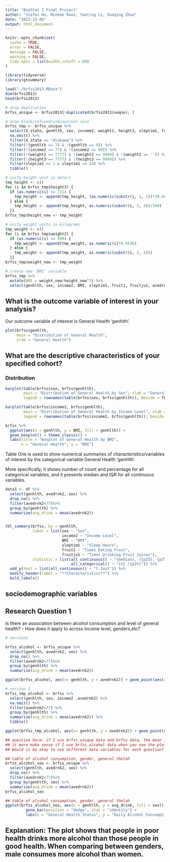 ```yaml
---
title: "BioStat I Final Project"
author: "Jiefei Hu, Minhee Kwon, Yaoting Li, Xueqing Zhou"
date: "2022-12-06"
output: html_document
---
```


```r
knitr::opts_chunk$set(
  cache = TRUE,
  error = FALSE,
  message = FALSE,
  warning = FALSE,
  tidy.opts = list(width.cutoff = 60)
)
```

```r
library(tidyverse)
library(gtsummary)
```

```r
load("./brfss2013.RData")
dim(brfss2013)
head(brfss2013)
```

```r
# drop duplication
brfss_unique <- brfss2013[!duplicated(brfss2013$seqno), ]

# drop blank/refused/unknown/not sure
brfss_tmp <- brfss_unique %>%
  select(X_state, genhlth, sex, income2, weight2, height3, sleptim1, fruit1, fruitju1, avedrnk2) %>%
  na.omit() %>%
  filter(X_state == "Alabama") %>%
  filter(!(genhlth == 7) & !(genhlth == 9)) %>%
  filter(!(income2 == 77) & !(income2 == 99)) %>%
  filter(!(weight2 == 7777) & !(weight2 == 9999) & !(weight2 == '')) %>%
  filter(!(height3 == 7777) & !(height3 == 9999)) %>%
  filter(sleptim1 >= 1 & sleptim1 <= 24) %>%
  tibble()

# unify height unit in meters
tmp_height <- c()
for (i in brfss_tmp$height3) {
  if (as.numeric(i) <= 711) {
    tmp_height <- append(tmp_height, (as.numeric(substr(i, 1, 1))*30.48 + as.numeric(substr(i, 2, 3))*2.54)/100)
  } else {
    tmp_height <- append(tmp_height, as.numeric(substr(i, 2, 4))/100)
  }}
brfss_tmp$height_new <- tmp_height

# unify weight units in kilograms
tmp_weight <- c()
for (i in brfss_tmp$weight2) {
  if (as.numeric(i) <= 999) {
    tmp_weight <- append(tmp_weight, as.numeric(i)*0.4536)
  } else {
    tmp_weight <- append(tmp_weight, as.numeric(substr(i, 2, 4)))
  }}
brfss_tmp$weight_new <- tmp_weight

# create new 'BMI' variable
brfss_tmp %>% 
  mutate(BMI = weight_new/height_new^2) %>%
  select(genhlth, sex, income2, BMI, sleptim1, fruit1, fruitju1, avedrnk2) -> brfss
```

## What is the outcome variable of interest in your analysis? 

Our outcome variable of interest is General Health 'genhlth'.

```r
plot(brfss$genhlth,
     main = "Distribution of General Health",
     xlab = "General Health")
```

##	What are the descriptive characteristics of your specified cohort?

### Distribution

```r
barplot(table(brfss$sex, brfss$genhlth),
        main = "Distribution of General Health by Sex", xlab = "General Health",
        legend = rownames(table(brfss$sex, brfss$genhlth)), beside = TRUE)
```
```r
barplot(table(brfss$income2, brfss$genhlth),
        main = "Distribution of General Health by Income Level", xlab = "General Health",
        legend = rownames(table(brfss$income2, brfss$genhlth)), beside = TRUE)
```

```r
brfss %>%
  ggplot(aes(x = genhlth, y = BMI, fill = genhlth)) +
  geom_boxplot() + theme_classic() +
  labs(title = "Boxplot of General Health by BMI",
       x = "General Health", y = "BMI")
```

Table One is used to show numerical summaries of characteristics/variables of interest by the categorical variable General Health 'genhlth'. 

More specifically, it shows number of count and percentage for all categorical variables, and it presents median and IQR for all continuous variables.

```r
data3 <- df %>%
  select(genhlth, avedrnk2, sex) %>%
  drop_na() %>%
  filter(avedrnk2<77)%>%
  group_by(genhlth) %>%
  summarize(avg_drink = mean(avedrnk2))


tbl_summary(brfss, by = genhlth,
            label = list(sex ~ "Sex",
                         income2 ~ "Income Level",
                         BMI ~ "BMI",
                         sleptim1 ~ "Sleep Hours",
                         fruit1 ~ "Times Eating Fruit",
                         fruitju1 ~ "Times Drinking Fruit Juices"),
            statistic = list(all_continuous() ~ "{median}, ({p25}, {p75})",
                             all_categorical() ~ "{n} ({p}%)")) %>%
  add_p(test = list(all_continuous() ~ "t.test")) %>%
  modify_header(label = "**Characteristics**") %>%
  bold_labels()
```

## sociodemographic variables

## Research Question 1
Is there an association between alcohol consumption and level of general health?
-  How does it apply to across income level, genders,etc?

```r
# version1

brfss_alcohol <- brfss_unique %>%
  select(genhlth, avedrnk2, sex) %>%
  drop_na() %>%
  filter(avedrnk2<77)%>%
  group_by(genhlth) %>%
  summarize(avg_drink = mean(avedrnk2))

ggplot(brfss_alcohol, aes(x= genhlth, y = avedrnk2)) + geom_point(aes(x= genhlth, y = avg_drink)) + labs(x = "general health", y = "average drink", title = "general health vs average drink") 

# version 2
brfss_tmp_alcohol <- brfss %>%
  select(genhlth, sex, income2 ,avedrnk2) %>%
  na.omit() %>%
  filter(avedrnk2<77) %>%
  group_by(genhlth) %>%
  summarize(avg_drink = mean(avedrnk2)) %>%
  tibble()

ggplot(brfss_tmp_alcohol, aes(x= genhlth, y = avedrnk2)) + geom_point(aes(x= genhlth, y = avg_drink)) + labs(x = "general health", y = "average drink", title = "general health vs average drink") 

## question here: if I use brfss_unique data and brfss data, the mean is different
## it more make sense if I use brfss_alcohol data when you see the plot.
## Would it be okay to use different data variables for each question? or should we make the primary data more general? 
```
```r
## table of alcohol consumption, gender, general thelah
brfss_alcohol_sex <- brfss_unique %>%
  select(genhlth, avedrnk2, sex) %>%
  drop_na() %>%
  filter(avedrnk2<77)%>%
  group_by(genhlth, sex) %>%
  summarize(avg_drink = mean(avedrnk2))
brfss_alcohol_sex
```

```r
## table of alcohol consumption, gender, general thelah
ggplot(brfss_alcohol_sex, aes(x = genhlth, y = avg_drink, fill = sex)) +
         geom_bar(position = "dodge", stat = "identity") +
         labs(x = "General Health Status", y = "Daily Alcohol Consumption", fill = "Gender", title = "Relationship between genhealth and alcohol consumption") 
```
## Explanation: The plot shows that people in poor health drinks more alcohol than those people in good health. When comparing between genders, male consumes more alcohol than women.
